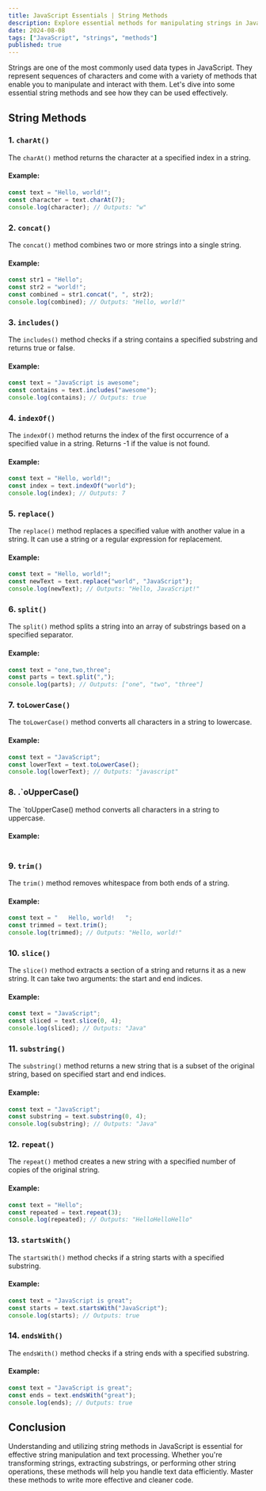 ```yaml
---
title: JavaScript Essentials | String Methods
description: Explore essential methods for manipulating strings in JavaScript. Learn how to work with strings effectively with practical examples and explanations, including common string manipulations and transformations.
date: 2024-08-08
tags: ["JavaScript", "strings", "methods"]
published: true
---
```


Strings are one of the most commonly used data types in JavaScript. They represent sequences of characters and come with a variety of methods that enable you to manipulate and interact with them. Let's dive into some essential string methods and see how they can be used effectively.

## String Methods

### 1. `charAt()`

The `charAt()` method returns the character at a specified index in a string.

#### Example:

```js showLineNumbers
const text = "Hello, world!";
const character = text.charAt(7);
console.log(character); // Outputs: "w"
```

### 2. `concat()`

The `concat()` method combines two or more strings into a single string.

#### Example:

```js showLineNumbers
const str1 = "Hello";
const str2 = "world!";
const combined = str1.concat(", ", str2);
console.log(combined); // Outputs: "Hello, world!"
```

### 3. `includes()`

The `includes()` method checks if a string contains a specified substring and returns true or false.

#### Example:

```js showLineNumbers
const text = "JavaScript is awesome";
const contains = text.includes("awesome");
console.log(contains); // Outputs: true
```

### 4. `indexOf()`

The `indexOf()` method returns the index of the first occurrence of a specified value in a string. Returns -1 if the value is not found.

#### Example:

```js showLineNumbers
const text = "Hello, world!";
const index = text.indexOf("world");
console.log(index); // Outputs: 7
```

### 5. `replace()`

The `replace()` method replaces a specified value with another value in a string. It can use a string or a regular expression for replacement.

#### Example:

```js showLineNumbers
const text = "Hello, world!";
const newText = text.replace("world", "JavaScript");
console.log(newText); // Outputs: "Hello, JavaScript!"
```

### 6. `split()`

The `split()` method splits a string into an array of substrings based on a specified separator.

#### Example:

```js showLineNumbers
const text = "one,two,three";
const parts = text.split(",");
console.log(parts); // Outputs: ["one", "two", "three"]
```

### 7. `toLowerCase()`

The `toLowerCase()` method converts all characters in a string to lowercase.

#### Example:

```js showLineNumbers
const text = "JavaScript";
const lowerText = text.toLowerCase();
console.log(lowerText); // Outputs: "javascript"
```

### 8. .`oUpperCase()

The `toUpperCase() method converts all characters in a string to uppercase.

#### Example:

```js showLineNumbers

```

### 9. `trim()`

The `trim()` method removes whitespace from both ends of a string.

#### Example:

```js showLineNumbers
const text = "   Hello, world!   ";
const trimmed = text.trim();
console.log(trimmed); // Outputs: "Hello, world!"
```

### 10. `slice()`

The `slice()` method extracts a section of a string and returns it as a new string. It can take two arguments: the start and end indices.

#### Example:

```js showLineNumbers
const text = "JavaScript";
const sliced = text.slice(0, 4);
console.log(sliced); // Outputs: "Java"
```

### 11. `substring()`

The `substring()` method returns a new string that is a subset of the original string, based on specified start and end indices.

#### Example:

```js showLineNumbers
const text = "JavaScript";
const substring = text.substring(0, 4);
console.log(substring); // Outputs: "Java"
```

### 12. `repeat()`

The `repeat()` method creates a new string with a specified number of copies of the original string.

#### Example:

```js showLineNumbers
const text = "Hello";
const repeated = text.repeat(3);
console.log(repeated); // Outputs: "HelloHelloHello"
```

### 13. `startsWith()`

The `startsWith()` method checks if a string starts with a specified substring.

#### Example:

```js showLineNumbers
const text = "JavaScript is great";
const starts = text.startsWith("JavaScript");
console.log(starts); // Outputs: true
```

### 14. `endsWith()`

The `endsWith()` method checks if a string ends with a specified substring.

#### Example:

```js showLineNumbers
const text = "JavaScript is great";
const ends = text.endsWith("great");
console.log(ends); // Outputs: true
```

## Conclusion

Understanding and utilizing string methods in JavaScript is essential for effective string manipulation and text processing. Whether you're transforming strings, extracting substrings, or performing other string operations, these methods will help you handle text data efficiently. Master these methods to write more effective and cleaner code.
